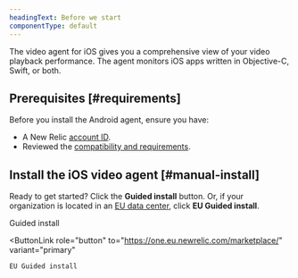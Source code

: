 ```yaml
---
headingText: Before we start
componentType: default
---
```


The video agent for iOS gives you a comprehensive view of your video playback performance. The agent monitors iOS apps written in Objective-C, Swift, or both.

## Prerequisites [#requirements]

Before you install the Android agent, ensure you have:

- A New Relic [account ID](/docs/accounts/accounts-billing/account-setup/account-id).
- Reviewed the [compatibility and requirements](/docs/mobile-monitoring/new-relic-mobile-ios/get-started/new-relic-ios-compatibility-requirements).

## Install the iOS video agent [#manual-install]

Ready to get started? Click the <DNT>**Guided install**</DNT> button. Or, if your organization is located in an [EU data center](/docs/using-new-relic/welcome-new-relic/get-started/our-eu-us-region-data-centers), click <DNT>**EU Guided install**</DNT>.

<ButtonGroup>
  <ButtonLink
    role="button"
    to="https://onenr.io/0vwBaXDmEQp"
    variant="primary"
  >
    Guided install
  </ButtonLink>

  <ButtonLink
    role="button"
    to="https://one.eu.newrelic.com/marketplace/"
    variant="primary"
  >
    EU Guided install
  </ButtonLink>
</ButtonGroup>